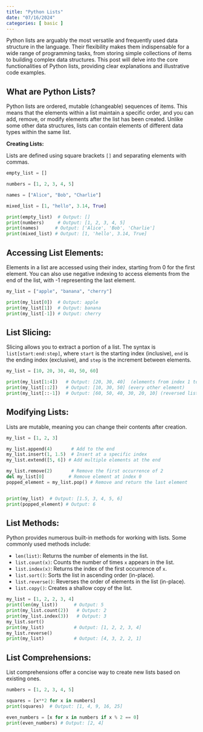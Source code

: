 ```yaml
---
title: "Python Lists"
date: "07/16/2024"
categories: [ basic ]
---
```



Python lists are arguably the most versatile and frequently used data structure in the language.  Their flexibility makes them indispensable for a wide range of programming tasks, from storing simple collections of items to building complex data structures. This post will delve into the core functionalities of Python lists, providing clear explanations and illustrative code examples.

## What are Python Lists?

Python lists are ordered, mutable (changeable) sequences of items.  This means that the elements within a list maintain a specific order, and you can add, remove, or modify elements after the list has been created.  Unlike some other data structures, lists can contain elements of different data types within the same list.

**Creating Lists:**

Lists are defined using square brackets `[]` and separating elements with commas.

```python
empty_list = []

numbers = [1, 2, 3, 4, 5]

names = ["Alice", "Bob", "Charlie"]

mixed_list = [1, "hello", 3.14, True]

print(empty_list)  # Output: []
print(numbers)     # Output: [1, 2, 3, 4, 5]
print(names)      # Output: ['Alice', 'Bob', 'Charlie']
print(mixed_list) # Output: [1, 'hello', 3.14, True]
```

## Accessing List Elements:

Elements in a list are accessed using their index, starting from 0 for the first element.  You can also use negative indexing to access elements from the end of the list, with -1 representing the last element.

```python
my_list = ["apple", "banana", "cherry"]

print(my_list[0])  # Output: apple
print(my_list[1])  # Output: banana
print(my_list[-1]) # Output: cherry
```

## List Slicing:

Slicing allows you to extract a portion of a list. The syntax is `list[start:end:step]`, where `start` is the starting index (inclusive), `end` is the ending index (exclusive), and `step` is the increment between elements.

```python
my_list = [10, 20, 30, 40, 50, 60]

print(my_list[1:4])   # Output: [20, 30, 40]  (elements from index 1 to 3)
print(my_list[::2])   # Output: [10, 30, 50] (every other element)
print(my_list[::-1])  # Output: [60, 50, 40, 30, 20, 10] (reversed list)
```

## Modifying Lists:

Lists are mutable, meaning you can change their contents after creation.

```python
my_list = [1, 2, 3]

my_list.append(4)       # Add to the end
my_list.insert(1, 1.5)  # Insert at a specific index
my_list.extend([5, 6]) # Add multiple elements at the end

my_list.remove(2)       # Remove the first occurrence of 2
del my_list[0]         # Remove element at index 0
popped_element = my_list.pop() # Remove and return the last element


print(my_list)  # Output: [1.5, 3, 4, 5, 6]
print(popped_element) # Output: 6
```


## List Methods:

Python provides numerous built-in methods for working with lists. Some commonly used methods include:

* `len(list)`: Returns the number of elements in the list.
* `list.count(x)`: Counts the number of times `x` appears in the list.
* `list.index(x)`: Returns the index of the first occurrence of `x`.
* `list.sort()`: Sorts the list in ascending order (in-place).
* `list.reverse()`: Reverses the order of elements in the list (in-place).
* `list.copy()`: Creates a shallow copy of the list.


```python
my_list = [1, 2, 2, 3, 4]
print(len(my_list))      # Output: 5
print(my_list.count(2))   # Output: 2
print(my_list.index(3))   # Output: 3
my_list.sort()
print(my_list)           # Output: [1, 2, 2, 3, 4]
my_list.reverse()
print(my_list)           # Output: [4, 3, 2, 2, 1]
```

## List Comprehensions:

List comprehensions offer a concise way to create new lists based on existing ones.

```python
numbers = [1, 2, 3, 4, 5]

squares = [x**2 for x in numbers]
print(squares)  # Output: [1, 4, 9, 16, 25]

even_numbers = [x for x in numbers if x % 2 == 0]
print(even_numbers) # Output: [2, 4]

```

